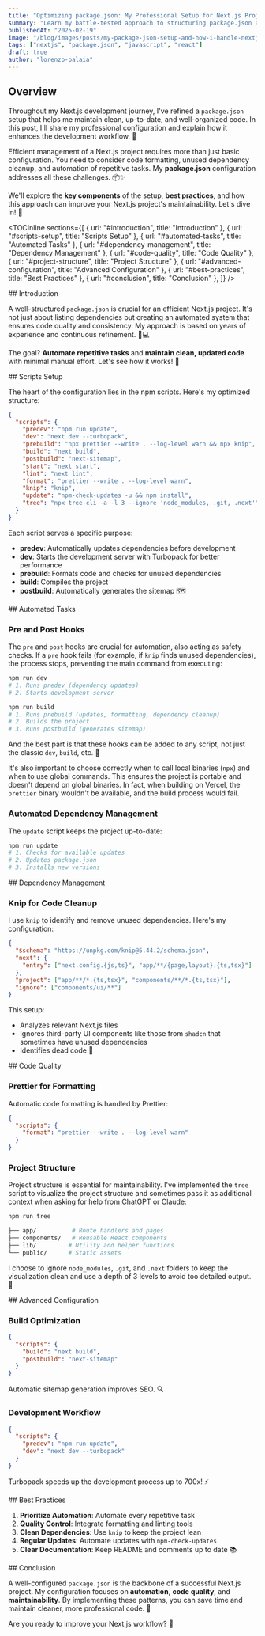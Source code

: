 ```yaml
---
title: "Optimizing package.json: My Professional Setup for Next.js Projects"
summary: "Learn my battle-tested approach to structuring package.json and organizing Next.js projects for maximum efficiency and maintainability"
publishedAt: "2025-02-19"
image: "/blog/images/posts/my-package-json-setup-and-how-i-handle-nextjs-projects/cover.jpg"
tags: ["nextjs", "package.json", "javascript", "react"]
draft: true
author: "lorenzo-palaia"
---
```


## Overview

Throughout my Next.js development journey, I've refined a `package.json` setup that helps me maintain clean, up-to-date, and well-organized code. In this post, I'll share my professional configuration and explain how it enhances the development workflow. 🎯

Efficient management of a Next.js project requires more than just basic configuration. You need to consider code formatting, unused dependency cleanup, and automation of repetitive tasks. My **package.json** configuration addresses all these challenges. 📦✨

We'll explore the **key components** of the setup, **best practices**, and how this approach can improve your Next.js project's maintainability. Let's dive in! 🚀

<TOCInline
  sections={[
    { url: "#introduction", title: "Introduction" },
    { url: "#scripts-setup", title: "Scripts Setup" },
    { url: "#automated-tasks", title: "Automated Tasks" },
    { url: "#dependency-management", title: "Dependency Management" },
    { url: "#code-quality", title: "Code Quality" },
    { url: "#project-structure", title: "Project Structure" },
    { url: "#advanced-configuration", title: "Advanced Configuration" },
    { url: "#best-practices", title: "Best Practices" },
    { url: "#conclusion", title: "Conclusion" },
  ]}
/>

<section id="introduction">
## Introduction

A well-structured `package.json` is crucial for an efficient Next.js project. It's not just about listing dependencies but creating an automated system that ensures code quality and consistency. My approach is based on years of experience and continuous refinement. 🧠💻

The goal? **Automate repetitive tasks** and **maintain clean, updated code** with minimal manual effort. Let's see how it works! 🎯

</section>

<section id="scripts-setup">
## Scripts Setup

The heart of the configuration lies in the npm scripts. Here's my optimized structure:

```json
{
  "scripts": {
    "predev": "npm run update",
    "dev": "next dev --turbopack",
    "prebuild": "npx prettier --write . --log-level warn && npx knip",
    "build": "next build",
    "postbuild": "next-sitemap",
    "start": "next start",
    "lint": "next lint",
    "format": "prettier --write . --log-level warn",
    "knip": "knip",
    "update": "npm-check-updates -u && npm install",
    "tree": "npx tree-cli -a -l 3 --ignore 'node_modules, .git, .next'"
  }
}
```

Each script serves a specific purpose:

- **predev**: Automatically updates dependencies before development
- **dev**: Starts the development server with Turbopack for better performance
- **prebuild**: Formats code and checks for unused dependencies
- **build**: Compiles the project
- **postbuild**: Automatically generates the sitemap 🗺️

</section>

<section id="automated-tasks">
## Automated Tasks

### Pre and Post Hooks

The `pre` and `post` hooks are crucial for automation, also acting as safety checks. If a `pre` hook fails (for example, if `knip` finds unused dependencies), the process stops, preventing the main command from executing:

```bash
npm run dev
# 1. Runs predev (dependency updates)
# 2. Starts development server

npm run build
# 1. Runs prebuild (updates, formatting, dependency cleanup)
# 2. Builds the project
# 3. Runs postbuild (generates sitemap)
```

And the best part is that these hooks can be added to any script, not just the classic `dev`, `build`, etc. 🎣

It's also important to choose correctly when to call local binaries (`npx`) and when to use global commands. This ensures the project is portable and doesn't depend on global binaries. In fact, when building on Vercel, the `prettier` binary wouldn't be available, and the build process would fail.

### Automated Dependency Management

The `update` script keeps the project up-to-date:

```bash
npm run update
# 1. Checks for available updates
# 2. Updates package.json
# 3. Installs new versions
```

</section>

<section id="dependency-management">
## Dependency Management

### Knip for Code Cleanup

I use `knip` to identify and remove unused dependencies. Here's my configuration:

```json
{
  "$schema": "https://unpkg.com/knip@5.44.2/schema.json",
  "next": {
    "entry": ["next.config.{js,ts}", "app/**/{page,layout}.{ts,tsx}"]
  },
  "project": ["app/**/*.{ts,tsx}", "components/**/*.{ts,tsx}"],
  "ignore": ["components/ui/**"]
}
```

This setup:

- Analyzes relevant Next.js files
- Ignores third-party UI components like those from `shadcn` that sometimes have unused dependencies
- Identifies dead code 🧹

</section>

<section id="code-quality">
## Code Quality

### Prettier for Formatting

Automatic code formatting is handled by Prettier:

```json
{
  "scripts": {
    "format": "prettier --write . --log-level warn"
  }
}
```

### Project Structure

Project structure is essential for maintainability. I've implemented the `tree` script to visualize the project structure and sometimes pass it as additional context when asking for help from ChatGPT or Claude:

```bash
npm run tree

├── app/          # Route handlers and pages
├── components/   # Reusable React components
├── lib/         # Utility and helper functions
└── public/      # Static assets
```

I choose to ignore `node_modules`, `.git`, and `.next` folders to keep the visualization clean and use a depth of 3 levels to avoid too detailed output. 🌲

</section>

<section id="advanced-configuration">
## Advanced Configuration

### Build Optimization

```json
{
  "scripts": {
    "build": "next build",
    "postbuild": "next-sitemap"
  }
}
```

Automatic sitemap generation improves SEO. 🔍

### Development Workflow

```json
{
  "scripts": {
    "predev": "npm run update",
    "dev": "next dev --turbopack"
  }
}
```

Turbopack speeds up the development process up to 700x! ⚡

</section>

<section id="best-practices">
## Best Practices

1. **Prioritize Automation**: Automate every repetitive task
2. **Quality Control**: Integrate formatting and linting tools
3. **Clean Dependencies**: Use `knip` to keep the project lean
4. **Regular Updates**: Automate updates with `npm-check-updates`
5. **Clear Documentation**: Keep README and comments up to date 📚

</section>

<section id="conclusion">
## Conclusion

A well-configured `package.json` is the backbone of a successful Next.js project. My configuration focuses on **automation**, **code quality**, and **maintainability**. By implementing these patterns, you can save time and maintain cleaner, more professional code. 🚀

Are you ready to improve your Next.js workflow? 💪

</section>
